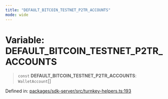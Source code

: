 ```yaml
---
title: "DEFAULT_BITCOIN_TESTNET_P2TR_ACCOUNTS"
mode: wide
---
```

  
# Variable: DEFAULT\_BITCOIN\_TESTNET\_P2TR\_ACCOUNTS

> `const` **DEFAULT\_BITCOIN\_TESTNET\_P2TR\_ACCOUNTS**: `WalletAccount`[]

Defined in: [packages/sdk-server/src/turnkey-helpers.ts:193](https://github.com/tkhq/sdk/blob/ee72856c3f450731d7501ab05001215768b71500/packages/sdk-server/src/turnkey-helpers.ts#L193)
